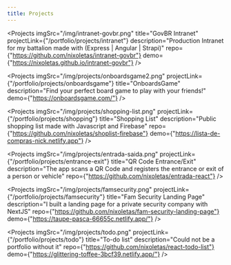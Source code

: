 ```yaml
---
title: Projects
---
```



<Projects 
    imgSrc="/img/intranet-govbr.png" 
    title="GovBR Intranet" 
    projectLink={"/portfolio/projects/intranet"}
    description="Production Intranet for my battalion made with (Express | Angular | Strapi)"
    repo={"https://github.com/nixoletas/intranet-govbr"}
    demo={"https://nixoletas.github.io/intranet-govbr"}
/>

<Projects 
    imgSrc="/img/projects/onboardsgame2.png"
    projectLink={"/portfolio/projects/onboardsgame"}
    title="OnboardsGame" 
    description="Find your perfect board game to play with your friends!"
    demo={"https://onboardsgame.com/"}
/>

<Projects 
    imgSrc="/img/projects/shopping-list.png"
    projectLink={"/portfolio/projects/shopping"}
    title="Shopping List" 
    description="Public shopping list made with Javascript and Firebase"
    repo={"https://github.com/nixoletas/shoplist-firebase"}
    demo={"https://lista-de-compras-nick.netlify.app"}
/>

<Projects 
    imgSrc="/img/projects/entrada-saida.png"
    projectLink={"/portfolio/projects/entrance-exit"}
    title="QR Code Entrance/Exit" 
    description="The app scans a QR Code and registers the entrance or exit of a person or vehicle"
    repo={"https://github.com/nixoletas/entrada-react"}
/>

<Projects 
    imgSrc="/img/projects/famsecurity.png"
    projectLink={"/portfolio/projects/famsecurity"}
    title="Fam Security Landing Page" 
    description="I built a landing page for a private security company with NextJS"
    repo={"https://github.com/nixoletas/fam-security-landing-page"}
    demo={"https://taupe-pasca-66655c.netlify.app/"}
/>

<Projects 
    imgSrc="/img/projects/todo.png"
    projectLink={"/portfolio/projects/todo"}
    title="To-do list" 
    description="Could not be a portfolio without it"
    repo={"https://github.com/nixoletas/react-todo-list"}
    demo={"https://glittering-toffee-3bcf39.netlify.app/"}
/>
